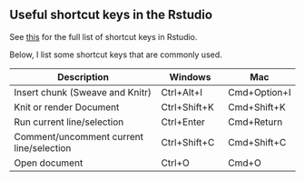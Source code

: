 ## Useful shortcut keys in the Rstudio

See [this](https://support.posit.co/hc/en-us/articles/200711853-Keyboard-Shortcuts-in-the-RStudio-IDE) for the full list of shortcut keys in Rstudio.

Below, I list some shortcut keys that are commonly used. 


Description                        | Windows        | Mac
------------------------------------------| ------------------ | -------------
Insert chunk (Sweave and Knitr)    | Ctrl+Alt+I     | Cmd+Option+I
Knit or render Document |Ctrl+Shift+K  |Cmd+Shift+K
Run current line/selection  |Ctrl+Enter  |Cmd+Return
Comment/uncomment current line/selection  | Ctrl+Shift+C | Cmd+Shift+C
Open document | Ctrl+O | Cmd+O